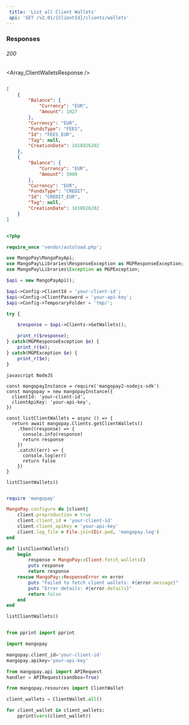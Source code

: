 ```yaml
---  
 title: 'List all Client Wallets'  
 api: 'GET /v2.01/{ClientId}/clients/wallets'  
---  
```


  

### Responses  

###### 200   

<Array_ClientWalletsResponse />  

 <ResponseExample>  

```json 200  

[
    {
        "Balance": {
            "Currency": "EUR",
            "Amount": 1027
        },
        "Currency": "EUR",
        "FundsType": "FEES",
        "Id": "FEES_EUR",
        "Tag": null,
        "CreationDate": 1658926202
    },
    {
        "Balance": {
            "Currency": "EUR",
            "Amount": 5000
        },
        "Currency": "EUR",
        "FundsType": "CREDIT",
        "Id": "CREDIT_EUR",
        "Tag": null,
        "CreationDate": 1658926202
    }
]  

 ```  

 </ResponseExample>  

<RequestExample>  
  
```php PHP  

<?php 

require_once 'vendor/autoload.php';

use MangoPay\MangoPayApi;
use MangoPay\Libraries\ResponseException as MGPResponseException;
use MangoPay\Libraries\Exception as MGPException;

$api = new MangoPayApi();

$api->Config->ClientId = 'your-client-id';
$api->Config->ClientPassword = 'your-api-key';
$api->Config->TemporaryFolder = 'tmp/';

try {

    $response = $api->Clients->GetWallets();

    print_r($response);
} catch(MGPResponseException $e) {
    print_r($e);
} catch(MGPException $e) {
    print_r($e);
}  
```  

```  
javascript NodeJS  

const mangopayInstance = require('mangopay2-nodejs-sdk')
const mangopay = new mangopayInstance({
  clientId: 'your-client-id',
  clientApiKey: 'your-api-key',
})

const listClientWallets = async () => {
  return await mangopay.Clients.getClientWallets()
    .then((response) => {
      console.info(response)
      return response
    })
    .catch((err) => {
      console.log(err)
      return false
    })
}

listClientWallets()  
```  

  
```ruby Ruby  

require 'mangopay'

MangoPay.configure do |client|
    client.preproduction = true
    client.client_id = 'your-client-id'
    client.client_apiKey = 'your-api-key'
    client.log_file = File.join(Dir.pwd, 'mangopay.log')
end

def listClientWallets()
    begin
        response = MangoPay::Client.fetch_wallets()
        puts response
        return response
    rescue MangoPay::ResponseError => error
        puts "Failed to fetch client wallets: #{error.message}"
        puts "Error details: #{error.details}"
        return false
    end
end

listClientWallets()  
```  

  
```python Python  

from pprint import pprint

import mangopay

mangopay.client_id='your-client-id'
mangopay.apikey='your-api-key'

from mangopay.api import APIRequest
handler = APIRequest(sandbox=True)

from mangopay.resources import ClientWallet

client_wallets = ClientWallet.all()

for client_wallet in client_wallets:
    pprint(vars(client_wallet))  
```  

  
</RequestExample>